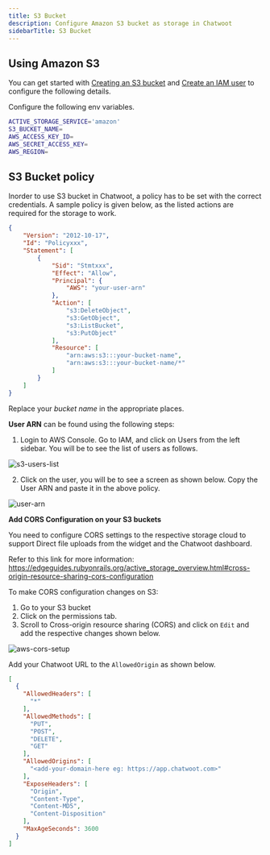 ```yaml
---
title: S3 Bucket
description: Configure Amazon S3 bucket as storage in Chatwoot
sidebarTitle: S3 Bucket
---
```


## Using Amazon S3

You can get started with [Creating an S3 bucket](https://docs.aws.amazon.com/AmazonS3/latest/gsg/CreatingABucket.html) and [Create an IAM user](https://docs.aws.amazon.com/IAM/latest/UserGuide/id_users_create.html) to configure the following details.

Configure the following env variables.

```bash
ACTIVE_STORAGE_SERVICE='amazon'
S3_BUCKET_NAME=
AWS_ACCESS_KEY_ID=
AWS_SECRET_ACCESS_KEY=
AWS_REGION=
```

## S3 Bucket policy

Inorder to use S3 bucket in Chatwoot, a policy has to be set with the correct credentials. A sample policy is given below, as the listed actions are required for the storage to work.

```json
{
    "Version": "2012-10-17",
    "Id": "Policyxxx",
    "Statement": [
        {
            "Sid": "Stmtxxx",
            "Effect": "Allow",
            "Principal": {
                "AWS": "your-user-arn"
            },
            "Action": [
                "s3:DeleteObject",
                "s3:GetObject",
                "s3:ListBucket",
                "s3:PutObject"
            ],
            "Resource": [
                "arn:aws:s3:::your-bucket-name",
                "arn:aws:s3:::your-bucket-name/*"
            ]
        }
    ]
}
```

Replace your *bucket name* in the appropriate places.

**User ARN** can be found using the following steps:

1. Login to AWS Console. Go to IAM, and click on Users from the left sidebar. You will be to see the list of users as follows.

![s3-users-list](/self-hosted/images/s3-users-list.png)

2. Click on the user, you will be to see a screen as shown below. Copy the User ARN and paste it in the above policy.

![user-arn](/self-hosted/images/user-arn.png)

**Add CORS Configuration on your S3 buckets**

You need to configure CORS settings to the respective storage cloud to support Direct file uploads from the widget and the Chatwoot dashboard.

Refer to this link for more information: https://edgeguides.rubyonrails.org/active_storage_overview.html#cross-origin-resource-sharing-cors-configuration

To make CORS configuration changes on S3:

1. Go to your S3 bucket
2. Click on the permissions tab.
3. Scroll to Cross-origin resource sharing (CORS) and click on `Edit` and add the respective changes shown below.

![aws-cors-setup](/self-hosted/images/aws-cors-setup.png)

Add your Chatwoot URL to the `AllowedOrigin` as shown below.

```json
[
  {
    "AllowedHeaders": [
      "*"
    ],
    "AllowedMethods": [
      "PUT",
      "POST",
      "DELETE",
      "GET"
    ],
    "AllowedOrigins": [
      "<add-your-domain-here eg: https://app.chatwoot.com>"
    ],
    "ExposeHeaders": [
      "Origin",
      "Content-Type",
      "Content-MD5",
      "Content-Disposition"
    ],
    "MaxAgeSeconds": 3600
  }
]
``` 
